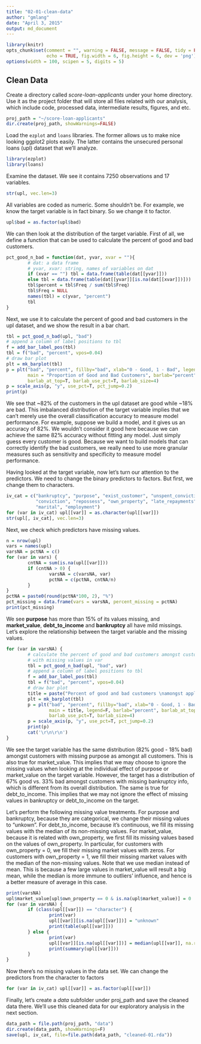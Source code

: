 ```yaml
---
title: "02-01-clean-data"
author: "gmlang"
date: "April 3, 2015"
output: md_document
---
```


```r
library(knitr)
opts_chunk$set(comment = "", warning = FALSE, message = FALSE, tidy = FALSE,
               echo = TRUE, fig.width = 6, fig.height = 6, dev = 'png')
options(width = 100, scipen = 5, digits = 5)
```

## Clean Data

Create a directory called *score-loan-applicants* under your home directory. Use it as the project folder that will store all files related with our analysis, which include code, processed data, intermediate results, figures, and etc.

```r
proj_path = "~/score-loan-applicants"
dir.create(proj_path, showWarnings=FALSE)
```

Load the `ezplot` and `loans` libraries. The former allows us to make nice looking ggplot2 plots easily. The latter contains the unsecured personal loans (upl) dataset that we'll analyze.

```r
library(ezplot)
library(loans)
```

Examine the dataset. We see it contains 7250 observations and 17 variables.

```r
str(upl, vec.len=3)
```

All variables are coded as numeric. Some shouldn't be. For example, we know the target variable is in fact binary. So we change it to factor.

```r
upl$bad = as.factor(upl$bad)
```

We can then look at the distribution of the target variable. First of all, we define a function that can be used to calculate the percent of good and bad customers.

```r
pct_good_n_bad = function(dat, yvar, xvar = ""){
        # dat: a data frame
        # yvar, xvar: string, names of variables on dat
        if (xvar == "") tbl = data.frame(table(dat[[yvar]]))
        else tbl = data.frame(table(dat[[yvar]][is.na(dat[[xvar]])]))
        tbl$percent = tbl$Freq / sum(tbl$Freq)
        tbl$Freq = NULL
        names(tbl) = c(yvar, "percent") 
        tbl
}
```

Next, we use it to calculate the percent of good and bad customers in the upl dataset, and we show the result in a bar chart.

```r
tbl = pct_good_n_bad(upl, "bad")
# append a column of label positions to tbl
f = add_bar_label_pos(tbl)
tbl = f("bad", "percent", vpos=0.04)
# draw bar plot
plt = mk_barplot(tbl)
p = plt("bad", "percent", fillby="bad", xlab="0 - Good, 1 - Bad", legend=F,
        main = "Proportion of Good and Bad Customers", barlab="percent",
        barlab_at_top=T, barlab_use_pct=T, barlab_size=4)
p = scale_axis(p, "y", use_pct=T, pct_jump=0.2)
print(p)
```

We see that ~82% of the customers in the upl dataset are good while ~18% are bad. This imbalanced distribution of the target variable implies that we can't merely use the overall classification accuracy to measure model performance. For example, suppose we build a model, and it gives us an accuracy of 82%. We wouldn't consider it good here because we can achieve the same 82% accuracy without fitting any model. Just simply guess every customer is good. Because we want to build models that can correctly identify the bad customers, we really need to use more granular measures such as sensitivity and specificity to measure model performance. 

Having looked at the target variable, now let's turn our attention to the predictors. We need to change the binary predictors to factors. But first, we change them to characters.

```r
iv_cat = c("bankruptcy", "purpose", "exist_customer", "unspent_convictions", 
           "conviction", "repossess", "own_property", "late_repayments", 
           "marital", "employment")
for (var in iv_cat) upl[[var]] = as.character(upl[[var]])
str(upl[, iv_cat], vec.len=3)
```

Next, we check which predictors have missing values.

```r
n = nrow(upl)
vars = names(upl)
varsNA = pctNA = c()
for (var in vars) {
        cntNA = sum(is.na(upl[[var]]))
        if (cntNA > 0) {
                varsNA = c(varsNA, var)
                pctNA = c(pctNA, cntNA/n)
        }
}
pctNA = paste0(round(pctNA*100, 2), "%")
pct_missing = data.frame(vars = varsNA, percent_missing = pctNA)
print(pct_missing)
```

We see **purpose** has more than 15% of its values missing, and **market_value**, **debt_to_income** and **bankruptcy** all have mild missings. Let's explore the relationship between the target variable and the missing values.

```r
for (var in varsNA) {
        # calculate the percent of good and bad customers amongst customers
        # with missing values in var
        tbl = pct_good_n_bad(upl, "bad", var)
        # append a column of label positions to tbl
        f = add_bar_label_pos(tbl)
        tbl = f("bad", "percent", vpos=0.04)
        # draw bar plot
        title = paste("Percent of good and bad customers \namongst applicants with missing values for", var)
        plt = mk_barplot(tbl)
        p = plt("bad", "percent", fillby="bad", xlab="0 - Good, 1 - Bad", 
                main = title, legend=F, barlab="percent", barlab_at_top=T,
                barlab_use_pct=T, barlab_size=4)
        p = scale_axis(p, "y", use_pct=T, pct_jump=0.2)
        print(p)
        cat('\r\n\r\n')
}
```

We see the target variable has the same distribution (82% good - 18% bad) amongst customers with missing purpose as amongst all customers. This is also true for market_value. This implies that we may choose to ignore the missing values when looking at the individual effect of purpose or market_value on the target variable. However, the target has a distribution of 67% good vs. 33% bad amongst customers with missing bankruptcy info, which is different from its overall distribution. The same is true for debt_to_income. This implies that we may not ignore the effect of missing values in bankruptcy or debt_to_income on the target.

Let's perform the following missing value treatments. For purpose and bankruptcy, because they are categorical, we change their missing values to "unkown". For debt_to_income, because it's continuous, we fill its missing values with the median of its non-missing values. For market_value, because it is related with own_property, we first fill its missing values based on the values of own_property. In particular, for customers with own_property = 0, we fill their missing market values with zeros. For customers with own_property = 1, we fill their missing market values with the median of the non-missing values. Note that we use median instead of mean. This is because a few large values in market_value will result a big mean, while the median is more immune to outliers' influence, and hence is a better measure of average in this case.

```r
print(varsNA)
upl$market_value[upl$own_property == 0 & is.na(upl$market_value)] = 0
for (var in varsNA) {
        if (class(upl[[var]]) == "character") {
                print(var)
                upl[[var]][is.na(upl[[var]])] = "unknown"
                print(table(upl[[var]]))
        } else {
                print(var)
                upl[[var]][is.na(upl[[var]])] = median(upl[[var]], na.rm=T)                
                print(summary(upl[[var]]))
        }
}
```

Now there's no missing values in the data set. We can change the predictors from the character to factors

```r
for (var in iv_cat) upl[[var]] = as.factor(upl[[var]])
```

Finally, let's create a *data* subfolder under proj_path and save the cleaned data there. We'll use this cleaned data for our exploratory analysis in the next section.  

```r
data_path = file.path(proj_path, "data")
dir.create(data_path, showWarnings=F)
save(upl, iv_cat, file=file.path(data_path, "cleaned-01.rda"))
```

